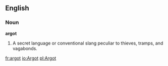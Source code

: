 ==English==

===Noun===

'''argot'''

#A secret language or conventional slang peculiar to thieves, tramps, and vagabonds.

[[fr:argot]]
[[io:Argot]]
[[pl:Argot]]